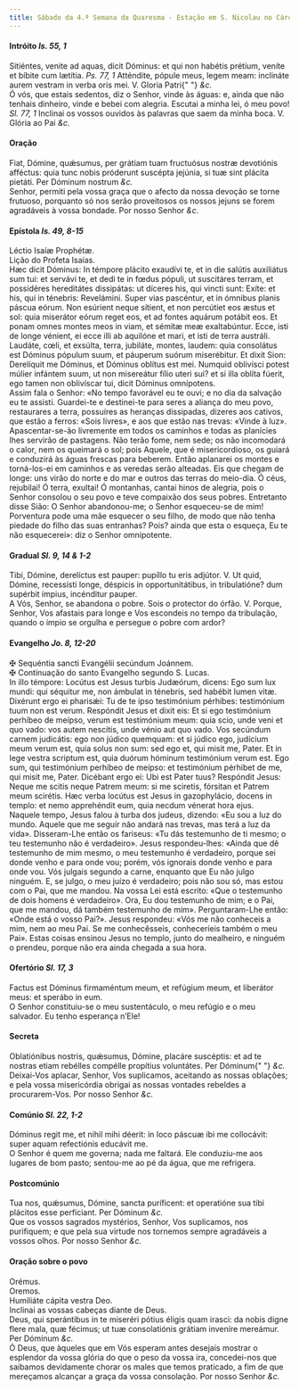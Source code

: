 ```yaml
---
title: Sábado da 4.ª Semana da Quaresma - Estação em S. Nicolau no Cárcere
---
```


<h4 class="text-center">
  Intróito <em>Is. 55, 1</em>
</h4>
<div class="container-fluid">
  <div class="row">
    <div class="col-6 dropcaps text-justify">
      Sitiéntes, venite ad aquas, dicit Dóminus: et qui non habétis prétium,
      veníte et bíbite cum lætítia. <em>Ps. 77, 1</em> Atténdite, pópule meus,
      legem meam: inclináte aurem vestram in verba oris mei. V. Gloria Patri{" "}
      <em>&c.</em>
    </div>
    <div class="col-6 dropcaps text-justify">
      Ó vós, que estais sedentos, diz o Senhor, vinde às águas: e, ainda que não
      tenhais dinheiro, vinde e bebei com alegria. Escutai a minha lei, ó meu
      povo! <em>Sl. 77, 1</em> Inclinai os vossos ouvidos às palavras que saem
      da minha boca. V. Glória ao Pai <em>&c.</em>
    </div>
  </div>
</div>

<h4 class="text-center">Oração</h4>
<div class="container-fluid">
  <div class="row">
    <div class="col-6 dropcaps text-justify">
      Fiat, Dómine, quǽsumus, per grátiam tuam fructuósus nostræ devotiónis
      afféctus: quia tunc nobis próderunt suscépta jejúnia, si tuæ sint plácita
      pietáti. Per Dóminum nostrum <em>&c.</em>
    </div>
    <div class="col-6 dropcaps text-justify">
      Senhor, permiti pela vossa graça que o afecto da nossa devoção se torne
      frutuoso, porquanto só nos serão proveitosos os nossos jejuns se forem
      agradáveis à vossa bondade. Por nosso Senhor <em>&c.</em>
    </div>
  </div>
</div>

<h4 class="text-center">
  Epístola <em>Is. 49, 8-15</em>
</h4>
<div class="container-fluid">
  <div class="row">
    <div class="col-6 text-justify">Léctio Isaíæ Prophétæ.</div>
    <div class="col-6 text-justify">Lição do Profeta Isaías.</div>
    <div class="col-6 dropcaps text-justify">
      Hæc dicit Dóminus: In témpore plácito exaudívi te, et in die salútis
      auxiliátus sum tui: et servávi te, et dedi te in fœdus pópuli, ut
      suscitáres terram, et possidéres hereditátes dissipátas: ut díceres his,
      qui vincti sunt: Exíte: et his, qui in ténebris: Revelámini. Super vias
      pascéntur, et in ómnibus planis páscua eórum. Non esúrient neque sítient,
      et non percútiet eos æstus et sol: quia miserátor eórum reget eos, et ad
      fontes aquárum potábit eos. Et ponam omnes montes meos in viam, et sémitæ
      meæ exaltabúntur. Ecce, isti de longe vénient, ei ecce illi ab aquilóne et
      mari, et isti de terra austráli. Laudáte, cœli, et exsúlta, terra,
      jubiláte, montes, laudem: quia consolátus est Dóminus pópulum suum, et
      páuperum suórum miserébitur. Et dixit Sion: Derelíquit me Dóminus, et
      Dóminus oblítus est mei. Numquid oblivísci potest múlier infántem suum, ut
      non misereátur fílio uteri sui? et si illa oblíta fúerit, ego tamen non
      oblivíscar tui, dicit Dóminus omnípotens.
    </div>
    <div class="col-6 dropcaps text-justify">
      Assim fala o Senhor: «No tempo favorável eu te ouvi; e no dia da salvação
      eu te assisti. Guardei-te e destinei-te para seres a aliança do meu povo,
      restaurares a terra, possuíres as heranças dissipadas, dizeres aos
      cativos, que estão a ferros: «Sois livres», e aos que estão nas trevas:
      «Vinde à luz». Apascentar-se-ão livremente em todos os caminhos e todas as
      planícies lhes servirão de pastagens. Não terão fome, nem sede; os não
      incomodará o calor, nem os queimará o sol; pois Aquele, que é
      misericordioso, os guiará e conduzirá às águas frescas para beberem. Então
      aplanarei os montes e torná-los-ei em caminhos e as veredas serão
      alteadas. Eis que chegam de longe: uns virão do norte e do mar e outros
      das terras do meio-dia. Ó céus, rejubilai! Ó terra, exultai! Ó montanhas,
      cantai hinos de alegria, pois o Senhor consolou o seu povo e teve
      compaixão dos seus pobres. Entretanto disse Sião: O Senhor abandonou-me; o
      Senhor esqueceu-se de mim! Porventura pode uma mãe esquecer o seu filho,
      de modo que não tenha piedade do filho das suas entranhas? Pois? ainda que
      esta o esqueça, Eu te não esquecerei»: diz o Senhor omnipotente.
    </div>
  </div>
</div>

<h4 class="text-center">
  Gradual <em>Sl. 9, 14 & 1-2</em>
</h4>
<div class="container-fluid">
  <div class="row">
    <div class="col-6 dropcaps text-justify">
      Tibi, Dómine, derelíctus est pauper: pupíllo tu eris adjútor. V. Ut quid,
      Dómine, recessísti longe, déspicis in opportunitátibus, in tribulatióne?
      dum supérbit ímpius, incénditur pauper.
    </div>
    <div class="col-6 dropcaps text-justify">
      A Vós, Senhor, se abandona o pobre. Sois o protector do órfão. V. Porque,
      Senhor, Vos afastais para longe e Vos escondeis no tempo da tribulação,
      quando o ímpio se orgulha e persegue o pobre com ardor?
    </div>
  </div>
</div>

<h4 class="text-center">
  Evangelho <em>Jo. 8, 12-20</em>
</h4>
<div class="container-fluid">
  <div class="row">
    <div class="col-6 text-justify">
      <span class="text-danger">&#10016;</span> Sequéntia sancti Evangélii
      secúndum Joánnem.
    </div>
    <div class="col-6 text-justify">
      <span class="text-danger">&#10016;</span> Continuação do santo Evangelho
      segundo S. Lucas.
    </div>
    <div class="col-6 dropcaps text-justify">
      In illo témpore: Locútus est Jesus turbis Judæórum, dicens: Ego sum lux
      mundi: qui séquitur me, non ámbulat in ténebris, sed habébit lumen vitæ.
      Dixérunt ergo ei pharisǽi: Tu de te ipso testimónium pérhibes: testimónium
      tuum non est verum. Respóndit Jesus et dixit eis: Et si ego testimónium
      perhíbeo de meípso, verum est testimónium meum: quia scio, unde veni et
      quo vado: vos autem nescítis, unde vénio aut quo vado. Vos secúndum carnem
      judicátis: ego non júdico quemquam: et si júdico ego, judícium meum verum
      est, quia solus non sum: sed ego et, qui misit me, Pater. Et in lege
      vestra scriptum est, quia duórum hóminum testimónium verum est. Ego sum,
      qui testimónium perhíbeo de meípso: et testimónium pérhibet de me, qui
      misit me, Pater. Dicébant ergo ei: Ubi est Pater tuus? Respóndit Jesus:
      Neque me scitis neque Patrem meum: si me sciretis, fórsitan et Patrem meum
      scirétis. Hæc verba locútus est Jesus in gazophylácio, docens in templo:
      et nemo apprehéndit eum, quia necdum vénerat hora ejus.
    </div>
    <div class="col-6 dropcaps text-justify">
      Naquele tempo, Jesus falou à turba dos judeus, dizendo: «Eu sou a luz do
      mundo. Aquele que me seguir não andará nas trevas, mas terá a luz da
      vida». Disseram-Lhe então os fariseus: «Tu dás testemunho de ti mesmo; o
      teu testemunho não é verdadeiro». Jesus respondeu-lhes: «Ainda que dê
      testemunho de mim mesmo, o meu testemunho é verdadeiro, porque sei donde
      venho e para onde vou; porém, vós ignorais donde venho e para onde vou.
      Vós julgais segundo a carne, enquanto que Eu não julgo ninguém. E, se
      julgo, o meu juízo é verdadeiro; pois não sou só, mas estou com o Pai, que
      me mandou. Na vossa Lei está escrito: «Que o testemunho de dois homens é
      verdadeiro». Ora, Eu dou testemunho de mim; e o Pai, que me mandou, dá
      também testemunho de mim». Perguntaram-Lhe então: «Onde está o vosso
      Pai?». Jesus respondeu: «Vós me não conheceis a mim, nem ao meu Pai. Se me
      conhecêsseis, conheceríeis também o meu Pai». Estas coisas ensinou Jesus
      no templo, junto do mealheiro, e ninguém o prendeu, porque não era ainda
      chegada a sua hora.
    </div>
  </div>
</div>

<h4 class="text-center">
  Ofertório <em>Sl. 17, 3</em>
</h4>
<div class="container-fluid">
  <div class="row">
    <div class="col-6 dropcaps text-justify">
      Factus est Dóminus firmaméntum meum, et refúgium meum, et liberátor meus:
      et sperábo in eum.
    </div>
    <div class="col-6 dropcaps text-justify">
      O Senhor constituiu-se o meu sustentáculo, o meu refúgio e o meu salvador.
      Eu tenho esperança n’Ele!
    </div>
  </div>
</div>

<h4 class="text-center">Secreta</h4>
<div class="container-fluid">
  <div class="row">
    <div class="col-6 dropcaps text-justify">
      Oblatiónibus nostris, quǽsumus, Dómine, placáre suscéptis: et ad te
      nostras etiam rebélles compélle propítius voluntátes. Per Dóminum{" "}
      <em>&c.</em>
    </div>
    <div class="col-6 dropcaps text-justify">
      Deixai-Vos aplacar, Senhor, Vos suplicamos, aceitando as nossas oblações;
      e pela vossa misericórdia obrigai as nossas vontades rebeldes a
      procurarem-Vos. Por nosso Senhor <em>&c.</em>
    </div>
  </div>
</div>

<h4 class="text-center">
  Comúnio <em>Sl. 22, 1-2</em>
</h4>
<div class="container-fluid">
  <div class="row">
    <div class="col-6 dropcaps text-justify">
      Dóminus regit me, et nihil mihi déerit: in loco páscuæ ibi me collocávit:
      super aquam refectiónis educávit me.
    </div>
    <div class="col-6 dropcaps text-justify">
      O Senhor é quem me governa; nada me faltará. Ele conduziu-me aos lugares
      de bom pasto; sentou-me ao pé da água, que me refrigera.
    </div>
  </div>
</div>

<h4 class="text-center">Postcomúnio</h4>
<div class="container-fluid">
  <div class="row">
    <div class="col-6 dropcaps text-justify">
      Tua nos, quǽsumus, Dómine, sancta puríficent: et operatióne sua tibi
      plácitos esse perfíciant. Per Dóminum <em>&c.</em>
    </div>
    <div class="col-6 dropcaps text-justify">
      Que os vossos sagrados mystérios, Senhor, Vos suplicamos, nos purifiquem;
      e que pela sua virtude nos tornemos sempre agradáveis a vossos olhos. Por
      nosso Senhor <em>&c.</em>
    </div>
  </div>
</div>

<h4 class="text-center">Oração sobre o povo</h4>
<div class="container-fluid">
  <div class="row">
    <div class="col-6 text-danger text-center"> Orémus.</div>
    <div class="col-6 text-danger text-center"> Oremos.</div>
    <div class="col-6 text-justify">Humiliáte cápita vestra Deo.</div>
    <div class="col-6 text-justify">
      Inclinai as vossas cabeças diante de Deus.
    </div>
    <div class="col-6 text-justify">
      Deus, qui sperántibus in te miseréri pótius éligis quam irasci: da nobis
      digne flere mala, quæ fécimus; ut tuæ consolatiónis grátiam inveníre
      mereámur. Per Dóminum <em>&c.</em>
    </div>
    <div class="col-6 text-justify">
      Ó Deus, que àqueles que em Vós esperam antes desejais mostrar o esplendor
      da vossa glória do que o peso da vossa ira, concedei-nos que saibamos
      devidamente chorar os males que temos praticado, a fim de que mereçamos
      alcançar a graça da vossa consolação. Por nosso Senhor <em>&c.</em>
    </div>
  </div>
</div>
